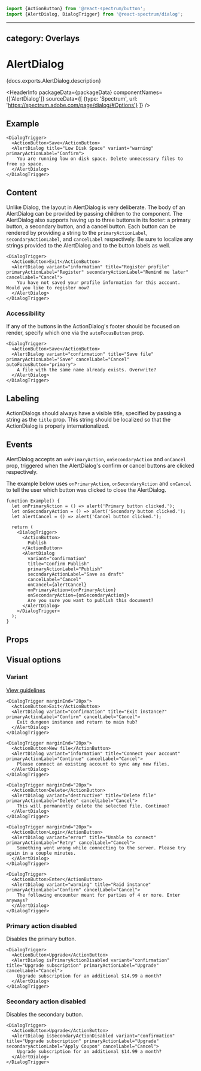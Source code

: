 <!-- Copyright 2020 Adobe. All rights reserved.
This file is licensed to you under the Apache License, Version 2.0 (the "License");
you may not use this file except in compliance with the License. You may obtain a copy
of the License at http://www.apache.org/licenses/LICENSE-2.0
Unless required by applicable law or agreed to in writing, software distributed under
the License is distributed on an "AS IS" BASIS, WITHOUT WARRANTIES OR REPRESENTATIONS
OF ANY KIND, either express or implied. See the License for the specific language
governing permissions and limitations under the License. -->



```jsx import
import {ActionButton} from '@react-spectrum/button';
import {AlertDialog, DialogTrigger} from '@react-spectrum/dialog';
```

---
category: Overlays
---

# AlertDialog

<p>{docs.exports.AlertDialog.description}</p>

<HeaderInfo
  packageData={packageData}
  componentNames={['AlertDialog']}
  sourceData={[
    {type: 'Spectrum', url: 'https://spectrum.adobe.com/page/dialog/#Options'}
  ]} />

## Example

```tsx example
<DialogTrigger>
  <ActionButton>Save</ActionButton>
  <AlertDialog title="Low Disk Space" variant="warning" primaryActionLabel="Confirm">
    You are running low on disk space. Delete unnecessary files to free up space.
  </AlertDialog>
</DialogTrigger>
```

## Content

Unlike Dialog, the layout in AlertDialog is very deliberate. The body of an AlertDialog can be provided by passing 
children to the component. The AlertDialog also supports having up to three buttons in its footer: a primary button,
a secondary button, and a cancel button. Each button can be rendered by providing a string to the `primaryActionLabel`, `secondaryActionLabel`,
and `cancelLabel` respectively. Be sure to localize any strings provided to the AlertDialog and to the button labels as well. 

```tsx example
<DialogTrigger>
  <ActionButton>Exit</ActionButton>
  <AlertDialog variant="information" title="Register profile" primaryActionLabel="Register" secondaryActionLabel="Remind me later" cancelLabel="Cancel">
    You have not saved your profile information for this account. Would you like to register now?
  </AlertDialog>
</DialogTrigger>
```

### Accessibility

If any of the buttons in the ActionDialog's footer should be focused on render, specify which one via the `autoFocusButton` prop.

```tsx example
<DialogTrigger>
  <ActionButton>Save</ActionButton>
  <AlertDialog variant="confirmation" title="Save file" primaryActionLabel="Save" cancelLabel="Cancel" autoFocusButton="primary">
    A file with the same name already exists. Overwrite?
  </AlertDialog>
</DialogTrigger>
```

## Labeling

ActionDialogs should always have a visible title, specified by passing a string as the `title` prop. This string should be localized
so that the ActionDialog is properly internationalized.

## Events

AlertDialog accepts an `onPrimaryAction`, `onSecondaryAction` and `onCancel` prop, triggered when the AlertDialog's confirm or cancel buttons are clicked respectively.

The example below uses `onPrimaryAction`, `onSecondaryAction` and `onCancel` to tell the user which button was clicked to close the AlertDialog.

```tsx example
function Example() {
  let onPrimaryAction = () => alert('Primary button clicked.');
  let onSecondaryAction = () => alert('Secondary button clicked.');
  let alertCancel = () => alert('Cancel button clicked.');

  return (
    <DialogTrigger>
      <ActionButton>
        Publish
      </ActionButton>
      <AlertDialog
        variant="confirmation" 
        title="Confirm Publish" 
        primaryActionLabel="Publish" 
        secondaryActionLabel="Save as draft" 
        cancelLabel="Cancel"
        onCancel={alertCancel}
        onPrimaryAction={onPrimaryAction}
        onSecondaryAction={onSecondaryAction}>
        Are you sure you want to publish this document?
      </AlertDialog>
    </DialogTrigger>
  );
}
```

## Props

<PropTable component={docs.exports.AlertDialog} links={docs.links} />

## Visual options

### Variant
[View guidelines](https://spectrum.adobe.com/page/dialog/#Options)

```tsx example
<DialogTrigger marginEnd="20px">
  <ActionButton>Exit</ActionButton>
  <AlertDialog variant="confirmation" title="Exit instance?" primaryActionLabel="Confirm" cancelLabel="Cancel">
    Exit dungeon instance and return to main hub?
  </AlertDialog>
</DialogTrigger>

<DialogTrigger marginEnd="20px">
  <ActionButton>New file</ActionButton>
  <AlertDialog variant="information" title="Connect your account" primaryActionLabel="Continue" cancelLabel="Cancel">
    Please connect an existing account to sync any new files.
  </AlertDialog>
</DialogTrigger>

<DialogTrigger marginEnd="20px">
  <ActionButton>Delete</ActionButton>
  <AlertDialog variant="destructive" title="Delete file" primaryActionLabel="Delete" cancelLabel="Cancel">
    This will permanently delete the selected file. Continue?
  </AlertDialog>
</DialogTrigger>

<DialogTrigger marginEnd="20px">
  <ActionButton>Login</ActionButton>
  <AlertDialog variant="error" title="Unable to connect" primaryActionLabel="Retry" cancelLabel="Cancel">
    Something went wrong while connecting to the server. Please try again in a couple minutes.
  </AlertDialog>
</DialogTrigger>

<DialogTrigger>
  <ActionButton>Enter</ActionButton>
  <AlertDialog variant="warning" title="Raid instance" primaryActionLabel="Confirm" cancelLabel="Cancel">
    The following encounter meant for parties of 4 or more. Enter anyways?
  </AlertDialog>
</DialogTrigger>
```

### Primary action disabled

Disables the primary button.

```tsx example
<DialogTrigger>
  <ActionButton>Upgrade</ActionButton>
  <AlertDialog isPrimaryActionDisabled variant="confirmation" title="Upgrade subscription" primaryActionLabel="Upgrade" cancelLabel="Cancel">
    Upgrade subscription for an additional $14.99 a month?
  </AlertDialog>
</DialogTrigger>
```

### Secondary action disabled

Disables the secondary button.

```tsx example
<DialogTrigger>
  <ActionButton>Upgrade</ActionButton>
  <AlertDialog isSecondaryActionDisabled variant="confirmation" title="Upgrade subscription" primaryActionLabel="Upgrade" secondaryActionLabel="Apply Coupon" cancelLabel="Cancel">
    Upgrade subscription for an additional $14.99 a month?
  </AlertDialog>
</DialogTrigger>
```
